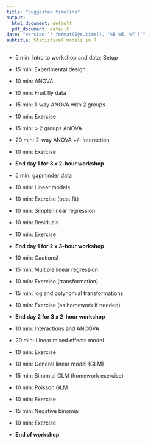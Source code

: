 ```yaml
---
title: "Suggested timeline"
output:
  html_document: default
  pdf_document: default
date: "version `r format(Sys.time(), '%B %d, %Y')`"
subtitle: Statistical models in R
---
```


* 5 min: Intro to workshop and data; Setup
* 15 min: Experimental design

* 10 min: ANOVA
* 10 min: Fruit fly data 
* 15 min: 1-way ANOVA with 2 groups
* 10 min: Exercise

* 15 min: > 2 groups ANOVA
* 20 min: 2-way ANOVA +/- interaction
* 10 min: Exercise

* __End day 1 for 3 x 2-hour workshop__

* 5 min: gapminder data
* 10 min: Linear models
* 10 min: Exercise (best fit)

* 10 min: Simple linear regression
* 10 min: Residuals
* 10 min: Exercise

* __End day 1 for 2 x 3-hour workshop__

* 10 min: Cautions!

* 15 min: Multiple linear regression
* 10 min: Exercise (transformation)

* 15 min: log and polynomial transformations
* 10 min: Exercise (as homework if needed)

* __End day 2 for 3 x 2-hour workshop__

* 10 min: Interactions and ANCOVA
* 20 min: Linear mixed effects model
* 10 min: Exercise

* 10 min: General linear model (GLM)
* 15 min: Binomial GLM (homework exercise)

* 10 min: Poisson GLM
* 10 min: Exercise

* 15 min: Negative binomial
* 10 min: Exercise

* __End of workshop__